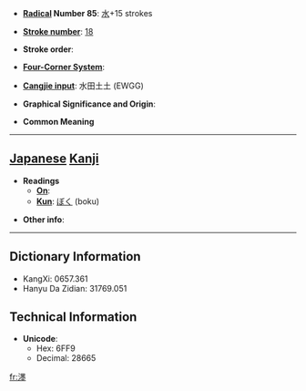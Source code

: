 * '''[[Wiktionary:Chinese radical index| Radical]] Number 85''': [[Wiktionary:Chinese radical index 水|水]]+15 strokes

* '''[[Wiktionary:Chinese total strokes index|Stroke number]]''': [[Wiktionary:Chinese total strokes index 18|18]]

* '''Stroke order''': 

* '''[[Wiktionary:Chinese four corner index|Four-Corner System]]''': 

* '''[[Wiktionary:Chinese Cangjie index|Cangjie input]]''': 水田土土 (EWGG)

* '''Graphical Significance and Origin''': 

* '''Common Meaning'''

----

== [[Japanese]] [[Kanji]] ==

* '''Readings'''
** '''[[On]]''': 
** '''[[Kun]]''': [[ぼく]] (boku)

* '''Other info''':  

----

== Dictionary Information ==

* KangXi: 0657.361
* Hanyu Da Zidian: 31769.051

== Technical Information ==

* '''Unicode''':
** Hex: 6FF9
** Decimal: 28665

[[fr:濹]]